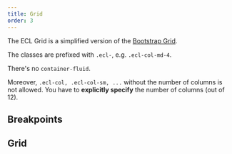 ```yaml
---
title: Grid
order: 3
---
```



The ECL Grid is a simplified version of the [Bootstrap Grid](https://getbootstrap.com/docs/4.1/layout/grid/).

The classes are prefixed with `.ecl-`, e.g. `.ecl-col-md-4`.

There's no `container-fluid`.

Moreover, `.ecl-col, .ecl-col-sm, ...` without the number of columns is not allowed. You have to **explicitly specify** the number of columns (out of 12).

## Breakpoints

<DisplayTokens tokens={tokens} category="breakpoints" />

## Grid

<DisplayTokens tokens={tokens} category="grid" />
